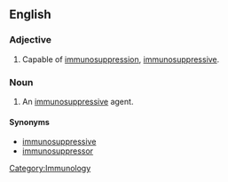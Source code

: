 ==English==

===Adjective===
{{en-adj}}

# {{pharmacology}} Capable of [[immunosuppression]], [[immunosuppressive]].

===Noun===
{{en-noun}}

# {{pharmacology}} An [[immunosuppressive]] agent.

====Synonyms====
*[[immunosuppressive]]
*[[immunosuppressor]]

[[Category:Immunology]]